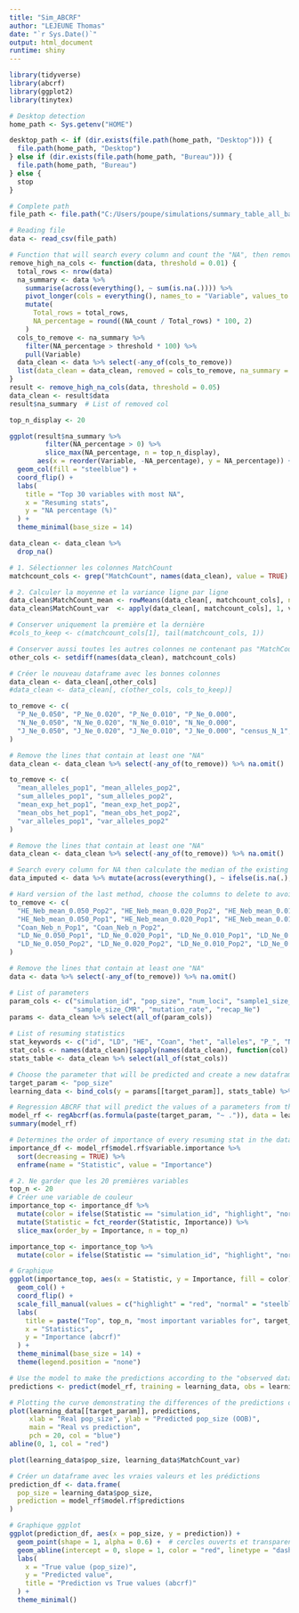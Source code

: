 ```yaml
---
title: "Sim_ABCRF"
author: "LEJEUNE Thomas"
date: "`r Sys.Date()`"
output: html_document
runtime: shiny
---
```


```r

library(tidyverse)
library(abcrf)
library(ggplot2)
library(tinytex)

```

```r
# Desktop detection
home_path <- Sys.getenv("HOME")

desktop_path <- if (dir.exists(file.path(home_path, "Desktop"))) {
  file.path(home_path, "Desktop")
} else if (dir.exists(file.path(home_path, "Bureau"))) {
  file.path(home_path, "Bureau")
} else {
  stop
}

# Complete path
file_path <- file.path("C:/Users/poupe/simulations/summary_table_all_batches.csv")

# Reading file
data <- read_csv(file_path)

```

```r

# Function that will search every column and count the "NA", then remove the columns having too much missing values according to the threshold
remove_high_na_cols <- function(data, threshold = 0.01) {
  total_rows <- nrow(data)
  na_summary <- data %>%
    summarise(across(everything(), ~ sum(is.na(.)))) %>%
    pivot_longer(cols = everything(), names_to = "Variable", values_to = "NA_count") %>%
    mutate(
      Total_rows = total_rows,
      NA_percentage = round((NA_count / Total_rows) * 100, 2)
    )
  cols_to_remove <- na_summary %>%
    filter(NA_percentage > threshold * 100) %>%
    pull(Variable)
  data_clean <- data %>% select(-any_of(cols_to_remove))
  list(data_clean = data_clean, removed = cols_to_remove, na_summary = na_summary)
}
result <- remove_high_na_cols(data, threshold = 0.05)
data_clean <- result$data 
result$na_summary  # List of removed col

top_n_display <- 20

ggplot(result$na_summary %>% 
         filter(NA_percentage > 0) %>% 
         slice_max(NA_percentage, n = top_n_display),
       aes(x = reorder(Variable, -NA_percentage), y = NA_percentage)) +
  geom_col(fill = "steelblue") +
  coord_flip() +
  labs(
    title = "Top 30 variables with most NA",
    x = "Resuming stats",
    y = "NA percentage (%)"
  ) +
  theme_minimal(base_size = 14)

```

```r
data_clean <- data_clean %>%
  drop_na()
```

```r

# 1. Sélectionner les colonnes MatchCount
matchcount_cols <- grep("MatchCount", names(data_clean), value = TRUE)

# 2. Calculer la moyenne et la variance ligne par ligne
data_clean$MatchCount_mean <- rowMeans(data_clean[, matchcount_cols], na.rm = TRUE)
data_clean$MatchCount_var  <- apply(data_clean[, matchcount_cols], 1, var, na.rm = TRUE)

# Conserver uniquement la première et la dernière
#cols_to_keep <- c(matchcount_cols[1], tail(matchcount_cols, 1))

# Conserver aussi toutes les autres colonnes ne contenant pas "MatchCount"
other_cols <- setdiff(names(data_clean), matchcount_cols)

# Créer le nouveau dataframe avec les bonnes colonnes
data_clean <- data_clean[,other_cols]
#data_clean <- data_clean[, c(other_cols, cols_to_keep)]
```


```r

to_remove <- c(
  "P_Ne_0.050", "P_Ne_0.020", "P_Ne_0.010", "P_Ne_0.000",
  "N_Ne_0.050", "N_Ne_0.020", "N_Ne_0.010", "N_Ne_0.000",
  "J_Ne_0.050", "J_Ne_0.020", "J_Ne_0.010", "J_Ne_0.000", "census_N_1", "census_N_2","census_N_3", "census_N_4", "census_N_5", "census_N_6", "census_N_7", "census_N_8", "census_N_9", "census_N_10", "census_N_11", "batch"
)

# Remove the lines that contain at least one "NA"
data_clean <- data_clean %>% select(-any_of(to_remove)) %>% na.omit()

```

```r

to_remove <- c(
  "mean_alleles_pop1", "mean_alleles_pop2",
  "sum_alleles_pop1", "sum_alleles_pop2",
  "mean_exp_het_pop1", "mean_exp_het_pop2",
  "mean_obs_het_pop1", "mean_obs_het_pop2",
  "var_alleles_pop1", "var_alleles_pop2"
)

# Remove the lines that contain at least one "NA"
data_clean <- data_clean %>% select(-any_of(to_remove)) %>% na.omit()

```


```r

# Search every column for NA then calculate the median of the existing values and add it to the missing values
data_imputed <- data %>% mutate(across(everything(), ~ ifelse(is.na(.), median(., na.rm = TRUE), .)))

```

```r

# Hard version of the last method, choose the columns to delete to avoid suppressing too many lines while removing the NAs
to_remove <- c(
  "HE_Neb_mean_0.050_Pop2", "HE_Neb_mean_0.020_Pop2", "HE_Neb_mean_0.010_Pop2", "HE_Neb_mean_0.000_Pop2",
  "HE_Neb_mean_0.050_Pop1", "HE_Neb_mean_0.020_Pop1", "HE_Neb_mean_0.010_Pop1", "HE_Neb_mean_0.000_Pop1",
  "Coan_Neb_n_Pop1", "Coan_Neb_n_Pop2",
  "LD_Ne_0.050_Pop1", "LD_Ne_0.020_Pop1", "LD_Ne_0.010_Pop1", "LD_Ne_0.000_Pop1",
  "LD_Ne_0.050_Pop2", "LD_Ne_0.020_Pop2", "LD_Ne_0.010_Pop2", "LD_Ne_0.000_Pop2"
)

# Remove the lines that contain at least one "NA"
data <- data %>% select(-any_of(to_remove)) %>% na.omit()

```

```r

# List of parameters
param_cols <- c("simulation_id", "pop_size", "num_loci", "sample1_size_Ne", "sample2_size_Ne",
                "sample_size_CMR", "mutation_rate", "recap_Ne")
params <- data_clean %>% select(all_of(param_cols))

# List of resuming statistics
stat_keywords <- c("id", "LD", "HE", "Coan", "het", "alleles", "P_", "N_", "J_", "MatchCount_")
stat_cols <- names(data_clean)[sapply(names(data_clean), function(col) any(str_detect(col, stat_keywords)))]
stats_table <- data_clean %>% select(all_of(stat_cols))

```

```r

# Choose the parameter that will be predicted and create a new dataframe with it in the first column and the resuming stats
target_param <- "pop_size"
learning_data <- bind_cols(y = params[[target_param]], stats_table) %>% rename(!!target_param := y)

# Regression ABCRF that will predict the values of a parameters from the data base formed by the simulations
model_rf <- regAbcrf(as.formula(paste(target_param, "~ .")), data = learning_data, ntree = 1000)
summary(model_rf)

```

```r

# Determines the order of importance of every resuming stat in the dataframe concerning the prediction of the parameter
importance_df <- model_rf$model.rf$variable.importance %>%
  sort(decreasing = TRUE) %>%
  enframe(name = "Statistic", value = "Importance")

# 2. Ne garder que les 20 premières variables
top_n <- 20
# Créer une variable de couleur
importance_top <- importance_df %>%
  mutate(color = ifelse(Statistic == "simulation_id", "highlight", "normal")) %>%
  mutate(Statistic = fct_reorder(Statistic, Importance)) %>%
  slice_max(order_by = Importance, n = top_n)

importance_top <- importance_top %>%
  mutate(color = ifelse(Statistic == "simulation_id", "highlight", "normal"))

# Graphique
ggplot(importance_top, aes(x = Statistic, y = Importance, fill = color)) +
  geom_col() +
  coord_flip() +
  scale_fill_manual(values = c("highlight" = "red", "normal" = "steelblue")) +
  labs(
    title = paste("Top", top_n, "most important variables for", target_param),
    x = "Statistics",
    y = "Importance (abcrf)"
  ) +
  theme_minimal(base_size = 14) +
  theme(legend.position = "none")

```

```r

# Use the model to make the predictions according to the "observed data" from the Out-Of-Bag "OOB"
predictions <- predict(model_rf, training = learning_data, obs = learning_data)$expectation

# Plotting the curve demonstrating the differences of the predictions of the dataframe studied with the target data from the Out-Of-Bag
plot(learning_data[[target_param]], predictions,
     xlab = "Real pop_size", ylab = "Predicted pop_size (OOB)",
     main = "Real vs prediction",
     pch = 20, col = "blue")
abline(0, 1, col = "red")

```

```r
plot(learning_data$pop_size, learning_data$MatchCount_var)
```

```r

# Créer un dataframe avec les vraies valeurs et les prédictions
prediction_df <- data.frame(
  pop_size = learning_data$pop_size,
  prediction = model_rf$model.rf$predictions
)

# Graphique ggplot
ggplot(prediction_df, aes(x = pop_size, y = prediction)) +
  geom_point(shape = 1, alpha = 0.6) +  # cercles ouverts et transparence
  geom_abline(intercept = 0, slope = 1, color = "red", linetype = "dashed") +  # ligne identité
  labs(
    x = "True value (pop_size)",
    y = "Predicted value",
    title = "Prediction vs True values (abcrf)"
  ) +
  theme_minimal()

```

